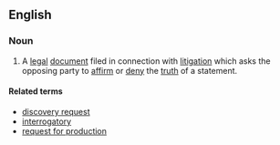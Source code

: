 ==English==
===Noun===
{{en-noun|sg=[[request]] for [[admission]]|requests for admission}}
# {{legal}} A [[legal]] [[document]] filed in connection with [[litigation]] which asks the opposing party to [[affirm]] or [[deny]] the [[truth]] of a statement.

====Related terms====
*[[discovery request]]
*[[interrogatory]]
*[[request for production]]